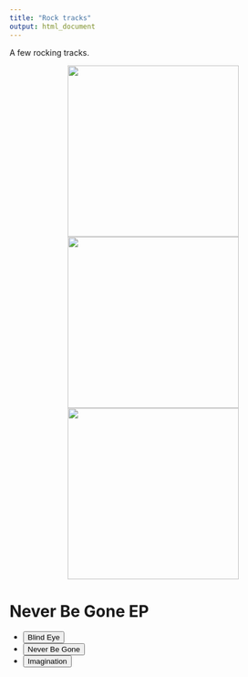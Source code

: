 ```yaml
---
title: "Rock tracks"
output: html_document
---
```


A few rocking tracks.

<p align="center">
  <img src="./images/Feel Good-2.png" width="300"/> <img src="./images/Logo_nobanner.png" width = "300"/> <img src="./images/mixdesk3.jpg" width = "300"/>
</p>

<head>
<meta charset="UTF-8">
<title>Audio Player with a playlist | Able Player Demos</title>
<link rel="stylesheet" href="demos.css" type="text/css">

<!-- Dependencies -->
<script src="//ajax.googleapis.com/ajax/libs/jquery/3.5.0/jquery.min.js"></script>
<script src="//cdn.jsdelivr.net/npm/js-cookie@3.0.1/dist/js.cookie.min.js"></script>

<!-- Able Player CSS -->
<link rel="stylesheet" href="./build/ableplayer.min.css" type="text/css"/>

<!-- Able Player JavaScript -->
<script src="./build/ableplayer.js"></script>

</head>

<body>
		<!--<header>
		<div class="title">Able Player Demos</div>
	</header> 
	<nav>
		<ul>
			<li><a href="index.html">More demos</a></li>
			<li><a href="https://ableplayer.github.io/ableplayer">Able Player Home</a></li>
		</ul>
	</nav> -->
	<main>
		<h1>Never Be Gone EP</h1>

		<!-- use the following markup for each media element -->
		<audio id="audio1" width="480" preload="auto" data-able-player data-skin="2020" loop>
			<!-- source elements are optional when there's a playlist. -->
			<!-- If ommitted, they will be constructed from the first playlist item -->
		</audio>

		<!-- use the following markup for each playlist -->
		<!-- an AblePlayer playlist is any <ul> with class="able-playlist" -->
		<!-- The value of data-player must match the id of the media element -->
		<!-- Add data-embedded to embed the playlist into the media player -->
		<!-- see documentation for additional details about markup -->
		<ul class="able-playlist" data-player="audio1" data-embedded>
			<li>
				<span class="able-source"
					data-type="audio/wav"
					data-src="https://docs.google.com/uc?export=download&id=17oO9ugU5Y2a0jkN1ulucj3Kf5bIaRU_S"></span>
				<button>Blind Eye</button>
			</li>
			<li data-poster="./images/Feel Good-2.png">
				<span class="able-source"
					data-type="audio/wav"
					data-src="https://docs.google.com/uc?export=download&id=16sPJKX9yGBnL4TJTIFxBaphl9UHz0vr-"></span>
				<button>Never Be Gone</button>
			</li>
			<li>
				<span class="able-source"
					data-type="audio/wav"
					data-src="https://docs.google.com/uc?export=download&id=1XRHFqo7ajVdLMp_yqZ-Ra4NjozQJ1QKG"></span>
				<button lang="fr">Imagination</button>
			</li>
		</ul>

	</main>
</body>



